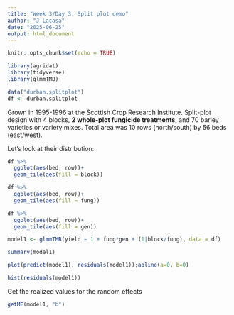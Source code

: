 ```yaml
---
title: "Week 3/Day 3: Split plot demo"
author: "J Lacasa"
date: "2025-06-25"
output: html_document
---
```


```r
knitr::opts_chunk$set(echo = TRUE)
```


```r
library(agridat)
library(tidyverse)
library(glmmTMB)
```

```r
data("durban.splitplot")
df <- durban.splitplot
```

Grown in 1995-1996 at the Scottish Crop Research Institute. Split-plot design with 4 blocks, **2 whole-plot fungicide treatments**, and 70 barley varieties or variety mixes. Total area was 10 rows (north/south) by 56 beds (east/west).

Let's look at their distribution: 
```r
df %>% 
  ggplot(aes(bed, row))+
  geom_tile(aes(fill = block))

df %>% 
  ggplot(aes(bed, row))+
  geom_tile(aes(fill = fung))

df %>% 
  ggplot(aes(bed, row))+
  geom_tile(aes(fill = gen))
```

```r
model1 <- glmmTMB(yield ~ 1 + fung*gen + (1|block/fung), data = df)

summary(model1)
```

```r
plot(predict(model1), residuals(model1));abline(a=0, b=0)

hist(residuals(model1))
```

Get the realized values for the random effects 

```r
getME(model1, "b")
```

